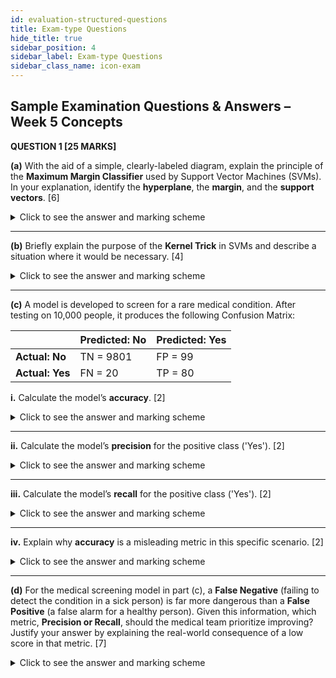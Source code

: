 ```yaml
---
id: evaluation-structured-questions
title: Exam-type Questions
hide_title: true
sidebar_position: 4
sidebar_label: Exam-type Questions
sidebar_class_name: icon-exam
---
```


<ModuleBanner />

## **Sample Examination Questions & Answers – Week 5 Concepts**



**QUESTION 1 \[25 MARKS]**

**(a)** With the aid of a simple, clearly-labeled diagram, explain the principle of the **Maximum Margin Classifier** used by Support Vector Machines (SVMs). In your explanation, identify the **hyperplane**, the **margin**, and the **support vectors**.
\[6]

<details>  
<summary>Click to see the answer and marking scheme</summary>  

**Answer:**
The principle of the Maximum Margin Classifier is to find the optimal decision boundary that best separates two classes. Instead of just any line that separates the data, an SVM seeks the specific line (or hyperplane) that has the largest possible distance, or **margin**, to the nearest data points of any class. This wide margin makes the classifier more robust and confident in its predictions.

**Diagram:**
*(A correct diagram would show two classes of data points (e.g., circles and squares).)*

* **Hyperplane:** A solid line drawn perfectly between the two classes.
* **Margin:** Two dashed lines drawn parallel to the hyperplane, each touching the closest data point(s) of one class. The space between these dashed lines is the margin.
* **Support Vectors:** The specific data points that are on the dashed lines of the margin must be clearly identified (e.g., circled).

**Marking Scheme:**

* \[2 Marks] – For the explanation that SVMs aim to maximize the margin between classes.
* \[1 Mark] – For correctly drawing and labeling the hyperplane.
* \[1 Mark] – For correctly drawing and labeling the margin.
* \[2 Marks] – For correctly identifying the support vectors as the points on the margin.

</details>

---

**(b)** Briefly explain the purpose of the **Kernel Trick** in SVMs and describe a situation where it would be necessary.
\[4]

<details>  
<summary>Click to see the answer and marking scheme</summary>  

**Answer:**
The purpose of the Kernel Trick is to enable SVMs to solve **non-linearly separable** problems. It is a mathematical function that efficiently projects the data into a higher dimension where a linear hyperplane *can* be used to separate the classes.

A situation where it would be necessary is if the data points of one class were in a circle at the center of a plot, and the data points of the other class surrounded them. No single straight line in 2D could separate them, but after applying a kernel (like the RBF kernel), they could be separated in a higher dimension.

**Marking Scheme:**

* \[2 Marks] – For explaining its purpose is to handle non-linearly separable data.
* \[2 Marks] – For providing a suitable example or describing the concept of projecting data to a higher dimension.

</details>

---

**(c)** A model is developed to screen for a rare medical condition. After testing on 10,000 people, it produces the following Confusion Matrix:

|                 | Predicted: No | Predicted: Yes |
| --------------- | ------------- | -------------- |
| **Actual: No**  | TN = 9801     | FP = 99        |
| **Actual: Yes** | FN = 20       | TP = 80        |

**i.** Calculate the model’s **accuracy**.
\[2]

<details>  
<summary>Click to see the answer and marking scheme</summary>  

**Answer:**
Accuracy = (TP + TN) / (Total Population)
Accuracy = (80 + 9801) / 10000 = 9881 / 10000 = **98.81%**

**Marking Scheme:**

* \[1 Mark] – For the correct formula or substitution.
* \[1 Mark] – For the correct final answer.

</details>

---

**ii.** Calculate the model’s **precision** for the positive class ('Yes').
\[2]

<details>  
<summary>Click to see the answer and marking scheme</summary>  

**Answer:**
Precision = TP / (TP + FP)
Precision = 80 / (80 + 99) = 80 / 179 = **44.69%**

**Marking Scheme:**

* \[1 Mark] – For the correct formula or substitution.
* \[1 Mark] – For the correct final answer.

</details>

---

**iii.** Calculate the model’s **recall** for the positive class ('Yes').
\[2]

<details>  
<summary>Click to see the answer and marking scheme</summary>  

**Answer:**
Recall = TP / (TP + FN)
Recall = 80 / (80 + 20) = 80 / 100 = **80%**

**Marking Scheme:**

* \[1 Mark] – For the correct formula or substitution.
* \[1 Mark] – For the correct final answer.

</details>

---

**iv.** Explain why **accuracy** is a misleading metric in this specific scenario.
\[2]

<details>  
<summary>Click to see the answer and marking scheme</summary>  

**Answer:**
Accuracy is misleading here because the dataset is highly **imbalanced**. The overwhelmingly large number of True Negatives (9801 healthy people correctly identified) inflates the accuracy score to 98.81%, making the model seem excellent. However, this high score masks the model's poor performance in other areas, such as its low precision and the fact that it failed to identify 20 sick people (the False Negatives).

**Marking Scheme:**

* \[2 Marks] – For explaining that the imbalanced class distribution and the large number of True Negatives hides the model’s more significant failures.

</details>

---

**(d)** For the medical screening model in part (c), a **False Negative** (failing to detect the condition in a sick person) is far more dangerous than a **False Positive** (a false alarm for a healthy person). Given this information, which metric, **Precision or Recall**, should the medical team prioritize improving? Justify your answer by explaining the real-world consequence of a low score in that metric.
\[7]

<details>  
<summary>Click to see the answer and marking scheme</summary>  

**Answer:**
The medical team should prioritize improving **Recall**.

**Justification:**
Recall measures the model’s ability to find all of the actual positive cases. The formula is TP / (TP + FN). To improve Recall, you must minimize the number of False Negatives (FN).

In this medical scenario, a False Negative is the most dangerous outcome. It means a person who actually has the condition is told they are healthy. The real-world consequence is that this person will not receive treatment, their condition may worsen, and they could potentially spread it to others.

A low Precision score, on the other hand, corresponds to a higher number of False Positives. While sending a healthy person for more tests (a False Positive) is inconvenient and costly, it is far less harmful than failing to identify a genuinely sick individual. Therefore, minimizing missed cases (improving Recall) is the critical priority.

**Marking Scheme:**

* \[2 Marks] – For correctly identifying Recall as the priority metric.
* \[3 Marks] – For clearly explaining the severe real-world consequence of a False Negative in this context.
* \[2 Marks] – For contrasting this with the less severe consequence of a False Positive, showing a full understanding of the trade-off.

</details>



